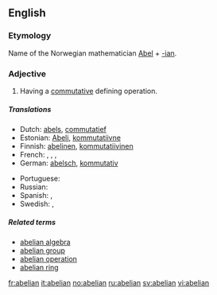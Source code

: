{{wikipedia|abelian}}
{{also|Abelian}}
==English==

===Etymology===
Name of the Norwegian mathematician [[w:Niels Henrik Abel|Abel]] + [[-ian]].

===Adjective===
{{en-adj|-}}

# {{mathematics}} Having a [[commutative]] defining operation.

=====Translations=====

{{trans-top|math: of a group}}
* Dutch: [[abels]], [[commutatief]]
* Estonian: [[Abeli]], [[kommutatiivne]]
* Finnish: [[abelinen]], [[kommutatiivinen]]
* French: {{t+|fr|abélien|m}}, {{t+|fr|abélienne|f}}, {{t+|fr|commutatif|m}}, {{t+|fr|commutative|f}}
* German: [[abelsch]], [[kommutativ]]
{{trans-mid}}
* Portuguese: {{t-|pt|abeliano}}
* Russian: {{t+|ru|абелев}}
* Spanish: {{t|es|abeliano}}, {{t|es|conmutativo}}
* Swedish: {{t+|sv|abelsk}}, {{t+|sv|kommutativ}}
{{trans-bottom}}

=====Related terms=====
* [[abelian algebra]]
* [[abelian group]]
* [[abelian operation]] <!-- less widely attested -->
* [[abelian ring]]

[[fr:abelian]]
[[it:abelian]]
[[no:abelian]]
[[ru:abelian]]
[[sv:abelian]]
[[vi:abelian]]